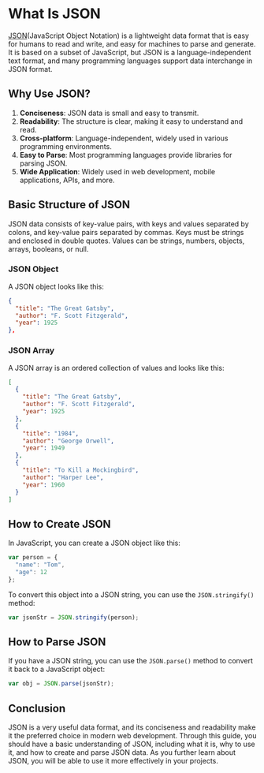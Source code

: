 # What Is JSON

<a href="https://www.json.org/json-en.html" target="_blank">JSON</a>(JavaScript Object Notation) is a lightweight data format that is easy for humans to read and write, and easy for machines to parse and generate. It is based on a subset of JavaScript, but JSON is a language-independent text format, and many programming languages support data interchange in JSON format.

## Why Use JSON?

1. **Conciseness**: JSON data is small and easy to transmit.
2. **Readability**: The structure is clear, making it easy to understand and read.
3. **Cross-platform**: Language-independent, widely used in various programming environments.
4. **Easy to Parse**: Most programming languages provide libraries for parsing JSON.
5. **Wide Application**: Widely used in web development, mobile applications, APIs, and more.

## Basic Structure of JSON

JSON data consists of key-value pairs, with keys and values separated by colons, and key-value pairs separated by commas. Keys must be strings and enclosed in double quotes. Values can be strings, numbers, objects, arrays, booleans, or null.

### JSON Object

A JSON object looks like this:

```json
{
  "title": "The Great Gatsby",
  "author": "F. Scott Fitzgerald",
  "year": 1925
},
```

### JSON Array

A JSON array is an ordered collection of values and looks like this:

```json
[
  {
    "title": "The Great Gatsby",
    "author": "F. Scott Fitzgerald",
    "year": 1925
  },
  {
    "title": "1984",
    "author": "George Orwell",
    "year": 1949
  },
  {
    "title": "To Kill a Mockingbird",
    "author": "Harper Lee",
    "year": 1960
  }
]
```

## How to Create JSON

In JavaScript, you can create a JSON object like this:

```javascript
var person = {
  "name": "Tom",
  "age": 12
};
```

To convert this object into a JSON string, you can use the `JSON.stringify()` method:

```javascript
var jsonStr = JSON.stringify(person);
```

## How to Parse JSON

If you have a JSON string, you can use the `JSON.parse()` method to convert it back to a JavaScript object:

```javascript
var obj = JSON.parse(jsonStr);
```

## Conclusion

JSON is a very useful data format, and its conciseness and readability make it the preferred choice in modern web development. Through this guide, you should have a basic understanding of JSON, including what it is, why to use it, and how to create and parse JSON data. As you further learn about JSON, you will be able to use it more effectively in your projects.
